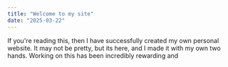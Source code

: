 ```yaml
---
title: "Welcome to my site"
date: "2025-03-22"
---
```


If you're reading this, then I have successfully created my own personal website. It may not be pretty, but its here, and I made it with my own two hands. Working on this has been incredibly rewarding and
